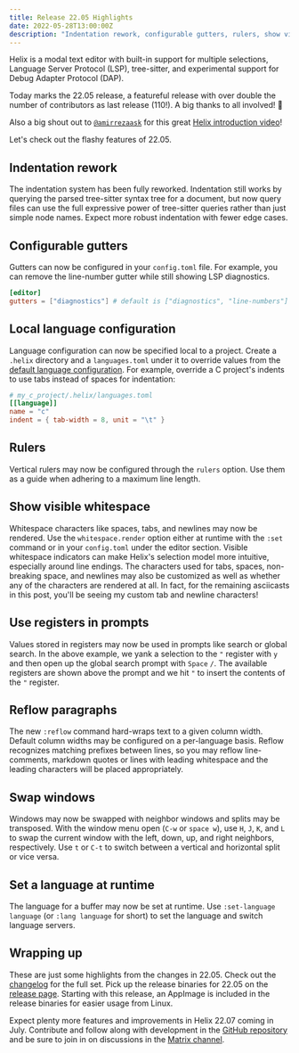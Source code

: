 ```yaml
---
title: Release 22.05 Highlights
date: 2022-05-28T13:00:00Z
description: "Indentation rework, configurable gutters, rulers, show visible whitespace and more"
---
```



Helix is a modal text editor with built-in support for multiple selections,
Language Server Protocol (LSP), tree-sitter, and experimental support for Debug
Adapter Protocol (DAP).

Today marks the 22.05 release, a featureful release with over double the number
of contributors as last release (110!). A big thanks to all involved! 🙌

Also a big shout out to [`@amirrezaask`](https://github.com/amirrezaask) for
this great [Helix introduction video](https://www.youtube.com/watch?v=__U4A2Q9fNI)!

Let's check out the flashy features of 22.05.

## Indentation rework

The indentation system has been fully reworked. Indentation still works by
querying the parsed tree-sitter syntax tree for a document, but now query files
can use the full expressive power of tree-sitter queries rather than just
simple node names. Expect more robust indentation with fewer edge cases.

## Configurable gutters

Gutters can now be configured in your `config.toml` file. For example, you can
remove the line-number gutter while still showing LSP diagnostics.

```toml
[editor]
gutters = ["diagnostics"] # default is ["diagnostics", "line-numbers"]
```

## Local language configuration

Language configuration can now be specified local to a project. Create a
`.helix` directory and a `languages.toml` under it to override values from the
[default language configuration]. For example, override a C project's indents
to use tabs instead of spaces for indentation:

```toml
# my_c_project/.helix/languages.toml
[[language]]
name = "c"
indent = { tab-width = 8, unit = "\t" }
```

## Rulers

<Asciinema src="/blog/rulers.cast" />

Vertical rulers may now be configured through the `rulers` option. Use them
as a guide when adhering to a maximum line length.

## Show visible whitespace

<Asciinema src="/blog/visible-whitespace.cast" />

Whitespace characters like spaces, tabs, and newlines may now be rendered. Use
the `whitespace.render` option either at runtime with the `:set` command or in
your `config.toml` under the editor section. Visible whitespace indicators can
make Helix's selection model more intuitive, especially around line endings.
The characters used for tabs, spaces, non-breaking space, and newlines may also
be customized as well as whether any of the characters are rendered at all. In
fact, for the remaining asciicasts in this post, you'll be seeing my custom tab
and newline characters!

## Use registers in prompts

<Asciinema src="/blog/insert-registers-in-prompts.cast" />

Values stored in registers may now be used in prompts like search or global
search. In the above example, we yank a selection to the `"` register with
`y` and then open up the global search prompt with `Space` `/`. The available
registers are shown above the prompt and we hit `"` to insert the contents of
the `"` register.

## Reflow paragraphs

<Asciinema src="/blog/reflow.cast" />

The new `:reflow` command hard-wraps text to a given column width. Default
column widths may be configured on a per-language basis. Reflow recognizes
matching prefixes between lines, so you may reflow line-comments, markdown
quotes or lines with leading whitespace and the leading characters will be
placed appropriately.

## Swap windows

<Asciinema src="/blog/window-swapping.cast" />

Windows may now be swapped with neighbor windows and splits may be transposed.
With the window menu open (`C-w` or `space w`), use `H`, `J`, `K`, and `L`
to swap the current window with the left, down, up, and right neighbors,
respectively. Use `t` or `C-t` to switch between a vertical and horizontal
split or vice versa.

## Set a language at runtime

<Asciinema src="/blog/set-language.cast" />

The language for a buffer may now be set at runtime. Use
`:set-language language` (or `:lang language` for short) to set the language
and switch language servers.

## Wrapping up

These are just some highlights from the changes in 22.05. Check out the
[changelog] for the full set. Pick up the release binaries for 22.05 on the
[release page]. Starting with this release, an AppImage is included in the
release binaries for easier usage from Linux.

Expect plenty more features and improvements in Helix 22.07 coming in July.
Contribute and follow along with development in the
[GitHub repository][helix-git] and be sure to join in on discussions in the
[Matrix channel][matrix].

[changelog]: https://github.com/helix-editor/helix/blob/master/CHANGELOG.md#2205-2022-05-17
[default language configuration]: https://docs.helix-editor.com/guides/adding_languages.html#language-configuration
[helix-git]: https://github.com/helix-editor/helix/
[matrix]: https://matrix.to/#/#helix-community:matrix.org
[release page]: https://github.com/helix-editor/helix/releases/tag/22.05
